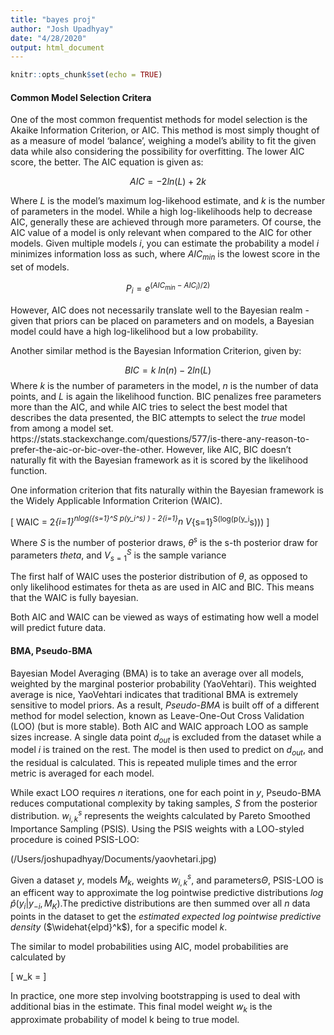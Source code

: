```yaml
---
title: "bayes proj"
author: "Josh Upadhyay"
date: "4/28/2020"
output: html_document
---
```


```r
knitr::opts_chunk$set(echo = TRUE)
```


#### Common Model Selection Critera

One of the most common frequentist methods for model selection is the Akaike Information Criterion, or AIC. This method is most simply thought of as a measure of model ‘balance’, weighing a model’s ability to fit the given data while also considering the possibility for overfitting. The lower AIC score, the better. The AIC equation is given as:


$$AIC = -2 ln(L) + 2k$$

Where $L$ is the model's maximum log-likehood estimate, and $k$ is the number of parameters in the model. While a high log-likelihoods help to decrease AIC, generally these are achieved through more parameters. Of course, the AIC value of a model is only relevant when compared to the AIC for other models. Given multiple models $i$, you can estimate the probability a model $i$ minimizes information loss as such, where $AIC_{min}$ is the lowest score in the set of models.


$$P_i = e^{(AIC_{min} - AIC_i)/2)}$$

However, AIC does not necessarily translate well to the Bayesian realm - given that priors can be placed on parameters and on models, a Bayesian model could have a high log-likelihood but a low probability. 

Another similar method is the Bayesian Information Criterion, given by:

$$BIC  = k\text{ }ln(n) - 2ln(L)$$
Where $k$ is the number of parameters in the model, $n$ is the number of data points, and $L$ is again the likelihood function. BIC penalizes free parameters more than the AIC, and while AIC tries to select the best model that describes the data presented, the BIC attempts to select the *true* model from among a model set. https://stats.stackexchange.com/questions/577/is-there-any-reason-to-prefer-the-aic-or-bic-over-the-other. However, like AIC, BIC doesn't naturally fit with the Bayesian framework as it is scored by the likelihood function. 

One information criterion that fits naturally within the Bayesian framework is the Widely Applicable Information Criterion (WAIC).  

\[
WAIC = 2\sum_{i=1}^nlog\left(\frac{1}{S}\sum_{s=1}^S p(y_i\vert\theta^s) \right) - 2\sum_{i=1}^n V_{s=1}^S(log(p(y_i\vert\theta^s)))
\]

Where $S$ is the number of posterior draws, $\theta^s$ is the s-th posterior draw for parameters $theta$, and $V^S_{s=1}$ is the sample variance

The first half of WAIC uses the posterior distribution of $\theta$, as opposed to only likelihood estimates for theta as are used in AIC and BIC.  This means that the WAIC is fully bayesian. 


Both AIC and WAIC can be viewed as ways of estimating how well a model will predict future data.

#### BMA, Pseudo-BMA 
Bayesian Model Averaging (BMA) is to take an average over all models, weighted by the marginal posterior probability (YaoVehtari). This weighted average is nice, YaoVehtari indicates that traditional BMA is extremely sensitive to model priors. As a result, *Pseudo-BMA* is built off of a different method for model selection, known as Leave-One-Out Cross Validation (LOO) (but is more stable). Both AIC and WAIC approach LOO as sample sizes increase. A single data point $d_{out}$ is excluded from the dataset while a model $i$ is trained on the rest. The model is then used to predict on $d_{out}$, and the residual is calculated. This is repeated muliple times and the error metric is averaged for each model.

While exact LOO requires $n$ iterations, one for each point in $y$, Pseudo-BMA reduces computational complexity by taking samples, $S$ from the posterior distribution. $w_{i,k}^s$ represents the weights calculated by Pareto Smoothed Importance Sampling (PSIS). Using the PSIS weights with a LOO-styled procedure is coined PSIS-LOO:

(/Users/joshupadhyay/Documents/yaovhetari.jpg)

Given a dataset $y$, models $M_k$, weights $w_{i,k}^s$, and parameters$\Theta$, PSIS-LOO is an efficent way to approximate the log pointwise predictive distributions $log \text{ }\hat{p} (y_i | y_{-i}, M_K)$.The predictive distributions are then summed over all $n$ data points in the dataset to get the *estimated expected log pointwise predictive density* ($\widehat{elpd}^k$), for a specific model $k$. 

The similar to model probabilities using AIC, model probabilities are calculated by 

\[
w_k = \frac{exp(\widehat{elpd}^k)}{\sum_{k=1}^Kexp(\widehat{elpd}^k)}
\]

In practice, one more step involving bootstrapping is used to deal with additional bias in the estimate. This final model weight $w_k$ is the approximate probability of model k being to true model.  


